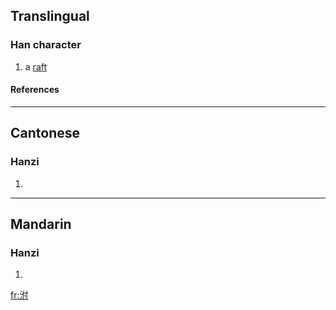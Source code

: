 ==Translingual==
===Han character===
{{Han char|rn=85|rad=水|as=05|sn=8|four=3410<sub>0</sub>|canj=水人木戈 (EODI)}}
# a [[raft]]
====References====
{{Han ref|kx=0618.100|dkj=17321|dj=1013.070|hdz=31588.040|uh=6CED|ud=27885|bh=CCFD|bd=52477}}

----
==Cantonese==
===Hanzi===
{{yue-hanzi|jyut=|y=fu4}}
# {{defn|Cantonese}}

----
==Mandarin==
===Hanzi===
{{cmn-hanzi|pin=[[fū]] (fu1), [[fú]] (fu2)|wg=fu<sup>1</sup>, fu<sup>2</sup>}}
# {{defn|Mandarin}}

[[fr:泭]]